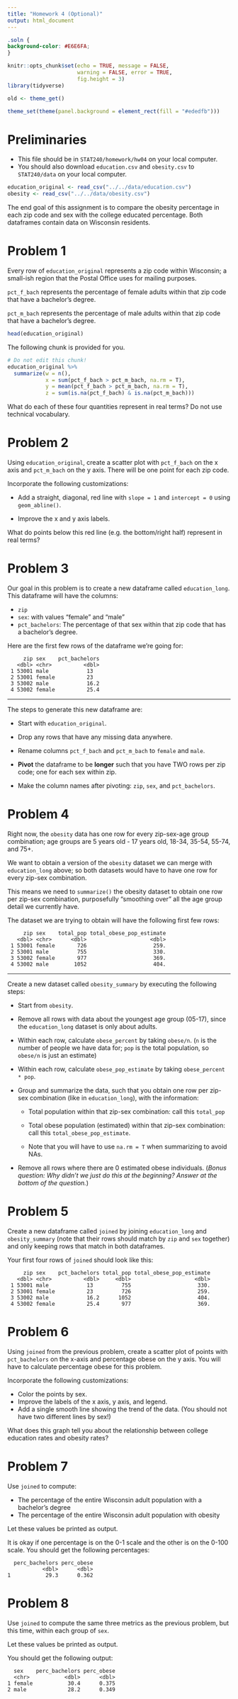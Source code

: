 ```yaml
---
title: "Homework 4 (Optional)"
output: html_document
---
```


```css
.soln {
background-color: #E6E6FA;
}
```

```r
knitr::opts_chunk$set(echo = TRUE, message = FALSE,
                      warning = FALSE, error = TRUE,
                      fig.height = 3)
library(tidyverse)
```

```r
old <- theme_get()

theme_set(theme(panel.background = element_rect(fill = "#ededfb")))
```


# Preliminaries

- This file should be in `STAT240/homework/hw04` on your local computer.
- You should also download `education.csv` and `obesity.csv` to `STAT240/data` on your local computer.

```r
education_original <- read_csv("../../data/education.csv")
obesity <- read_csv("../../data/obesity.csv")
```

The end goal of this assignment is to compare the obesity percentage in each zip code and sex with the college educated percentage. Both dataframes contain data on Wisconsin residents.


# Problem 1

Every row of `education_original` represents a zip code within Wisconsin; a small-ish region that the Postal Office uses for mailing purposes.

`pct_f_bach` represents the percentage of female adults within that zip code that have a bachelor's degree.

`pct_m_bach` represents the percentage of male adults within that zip code that have a bachelor's degree.

```r
head(education_original)
```

The following chunk is provided for you.

```r
# Do not edit this chunk!
education_original %>% 
  summarize(w = n(),
            x = sum(pct_f_bach > pct_m_bach, na.rm = T),
            y = mean(pct_f_bach > pct_m_bach, na.rm = T),
            z = sum(is.na(pct_f_bach) & is.na(pct_m_bach)))
```

What do each of these four quantities represent in real terms? Do not use technical vocabulary.


# Problem 2

Using `education_original`, create a scatter plot with `pct_f_bach` on the x axis and `pct_m_bach` on the y axis. There will be one point for each zip code.

Incorporate the following customizations:

* Add a straight, diagonal, red line with `slope = 1` and `intercept = 0` using `geom_abline()`.

* Improve the x and y axis labels.


What do points below this red line (e.g. the bottom/right half) represent in real terms?


# Problem 3

Our goal in this problem is to create a new dataframe called `education_long`. This dataframe will have the columns:

- `zip`
- `sex`: with values "female" and "male"
- `pct_bachelors`: The percentage of that sex within that zip code that has a bachelor's degree.

Here are the first few rows of the dataframe we're going for:

```
     zip sex    pct_bachelors
   <dbl> <chr>          <dbl>
 1 53001 male            13  
 2 53001 female          23  
 3 53002 male            16.2
 4 53002 female          25.4
```

---

The steps to generate this new dataframe are:

- Start with `education_original`.

- Drop any rows that have any missing data anywhere.

- Rename columns `pct_f_bach` and `pct_m_bach` to `female` and `male`.

- **Pivot** the dataframe to be **longer** such that you have TWO rows per zip code; one for each sex within zip.

- Make the column names after pivoting: `zip`, `sex`, and `pct_bachelors`.


# Problem 4

Right now, the `obesity` data has one row for every zip-sex-age group combination; age groups are 5 years old - 17 years old, 18-34, 35-54, 55-74, and 75+.

We want to obtain a version of the `obesity` dataset we can merge with `education_long` above; so both datasets would have to have one row for every zip-sex combination.

This means we need to `summarize()` the obesity dataset to obtain one row per zip-sex combination, purposefully "smoothing over" all the age group detail we currently have.

The dataset we are trying to obtain will have the following first few rows:

```
     zip sex    total_pop total_obese_pop_estimate
   <dbl> <chr>      <dbl>                    <dbl>
 1 53001 female       726                     259.
 2 53001 male         755                     330.
 3 53002 female       977                     369.
 4 53002 male        1052                     404.
```

---

Create a new dataset called `obesity_summary` by executing the following steps:

- Start from `obesity`.

- Remove all rows with data about the youngest age group (05-17), since the `education_long` dataset is only about adults.

- Within each row, calculate `obese_percent` by taking `obese/n`. (`n` is the number of people we have data for; `pop` is the total population, so `obese/n` is just an estimate)

- Within each row, calculate `obese_pop_estimate` by taking `obese_percent * pop`.

- Group and summarize the data, such that you obtain one row per zip-sex combination (like in `education_long`), with the information:
    - Total population within that zip-sex combination: call this `total_pop`
    - Total obese population (estimated) within that zip-sex combination: call this `total_obese_pop_estimate`.
    
    - Note that you will have to use `na.rm = T` when summarizing to avoid NAs.
    
- Remove all rows where there are 0 estimated obese individuals. (*Bonus question: Why didn't we just do this at the beginning? Answer at the bottom of the question.*)


# Problem 5

Create a new dataframe called `joined` by joining `education_long` and `obesity_summary` (note that their rows should match by `zip` and `sex` together) and only keeping rows that match in both dataframes.

Your first four rows of `joined` should look like this:

```
     zip sex    pct_bachelors total_pop total_obese_pop_estimate
   <dbl> <chr>          <dbl>     <dbl>                    <dbl>
 1 53001 male            13         755                     330.
 2 53001 female          23         726                     259.
 3 53002 male            16.2      1052                     404.
 4 53002 female          25.4       977                     369.
```


# Problem 6

Using `joined` from the previous problem, create a scatter plot of points with `pct_bachelors` on the x-axis and percentage obese on the y axis. You will have to calculate percentage obese for this problem.

Incorporate the following customizations:

- Color the points by sex.
- Improve the labels of the x axis, y axis, and legend.
- Add a single smooth line showing the trend of the data. (You should not have two different lines by sex!)


What does this graph tell you about the relationship between college education rates and obesity rates?


# Problem 7

Use `joined` to compute:

- The percentage of the entire Wisconsin adult population with a bachelor's degree
- The percentage of the entire Wisconsin adult population with obesity

Let these values be printed as output.

It is okay if one percentage is on the 0-1 scale and the other is on the 0-100 scale. You should get the following percentages:

```
  perc_bachelors perc_obese
           <dbl>      <dbl>
1           29.3      0.362
```


# Problem 8

Use `joined` to compute the same three metrics as the previous problem, but this time, within each group of `sex`.

Let these values be printed as output.

You should get the following output:

```
  sex    perc_bachelors perc_obese
  <chr>           <dbl>      <dbl>
1 female           30.4      0.375
2 male             28.2      0.349
```



